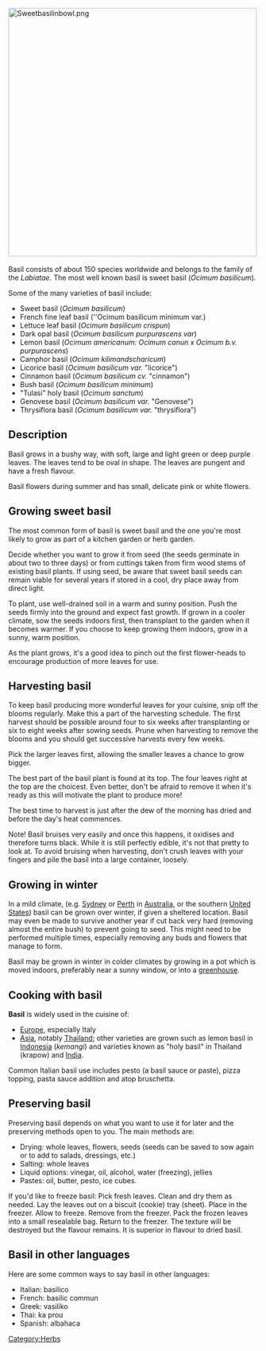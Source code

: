[[File:Sweetbasilinbowl.png|500px|center]]<br><br>Basil consists of about 150 species worldwide and belongs to the family of the ''Labiatae''. The most well known basil is sweet basil (''Ocimum basilicum'').

Some of the many varieties of basil include:
* Sweet basil (''Ocimum basilicum'')
* French fine leaf basil (''Ocimum basilicum minimum var.)
* Lettuce leaf basil (''Ocimum basilicum crispun'')
* Dark opal basil (''Ocimum basilicum purpurascens var'')
* Lemon basil (''Ocimum americanum: Ocimum canun x Ocimum b.v. purpurascens'')
* Camphor basil (''Ocimum kilimandscharicum'')
* Licorice basil (''Ocimum basilicum var.'' "licorice")
* Cinnamon basil (''Ocimum basilicum cv.'' "cinnamon")
* Bush basil (''Ocimum basilicum minimum'')
* "Tulasi" holy basil (''Ocimum sanctum'')
* Genovese basil (''Ocimum basilicum var.'' "Genovese")
* Thrysiflora basil (''Ocimum basilicum var.'' "thrysiflora")

== Description ==

Basil grows in a bushy way, with soft, large and light green or deep purple leaves. The leaves tend to be oval in shape. The leaves are pungent and have a fresh flavour.

Basil flowers during summer and has small, delicate pink or white flowers.

== Growing sweet basil ==
The most common form of basil is sweet basil and the one you're most likely to grow as part of a kitchen garden or herb garden.

Decide whether you want to grow it from seed (the seeds germinate in about two to three days) or from cuttings taken from firm wood stems of existing basil plants. If using seed, be aware that sweet basil seeds can remain viable for several years if stored in a cool, dry place away from direct light.

To plant, use well-drained soil in a warm and sunny position. Push the seeds firmly into the ground and expect fast growth. If grown in a cooler climate, sow the seeds indoors first, then transplant to the garden when it becomes warmer. If you choose to keep growing them indoors, grow in a sunny, warm position.

As the plant grows, it's a good idea to pinch out the first flower-heads to encourage production of more leaves for use.

== Harvesting basil ==

To keep basil producing more wonderful leaves for your cuisine, snip off the blooms regularly. Make this a part of the harvesting schedule. The first harvest should be possible around four to six weeks after transplanting or six to eight weeks after sowing seeds. Prune when harvesting to remove the blooms and you should get successive harvests every few weeks.

Pick the larger leaves first, allowing the smaller leaves a chance to grow bigger.

The best part of the basil plant is found at its top. The four leaves right at the top are the choicest. Even better, don't be afraid to remove it when it's ready as this will motivate the plant to produce more!

The best time to harvest is just after the dew of the morning has dried and before the day's heat commences.

Note! Basil bruises very easily and once this happens, it oxidises and therefore turns black. While it is still perfectly edible, it's not that pretty to look at. To avoid bruising when harvesting, don't crush leaves with your fingers and pile the basil into a large container, loosely.

== Growing in winter ==

In a mild climate, (e.g. [[Sydney]] or [[Perth]] in [[Australia]], or the southern [[United States]]) basil can be grown over winter, if given a sheltered location. Basil may even be made to survive another year if cut back very hard (removing almost the entire bush) to prevent going to seed. This might need to be performed multiple times, especially removing any buds and flowers that manage to form.

Basil may be grown in winter in colder climates by growing in a pot which is moved indoors, preferably near a sunny window, or into a [[greenhouse]].

== Cooking with basil ==
'''Basil''' is widely used in the cuisine of:
* [[Europe]], especially Italy
* [[Asia]], notably [[Thailand]]; other varieties are grown such as lemon basil in [[Indonesia]] (''kemangi'') and varieties known as "holy basil" in Thailand (krapow) and [[India]].

Common Italian basil use includes pesto (a basil sauce or paste), pizza topping, pasta sauce addition and atop bruschetta.

== Preserving basil ==

Preserving basil depends on what you want to use it for later and the preserving methods open to you. The main methods are:

* Drying: whole leaves, flowers, seeds (seeds can be saved to sow again or to add to salads, dressings, etc.)
* Salting: whole leaves
* Liquid options: vinegar, oil, alcohol, water (freezing), jellies
* Pastes: oil, butter, pesto, ice cubes.

If you'd like to freeze basil: Pick fresh leaves. Clean and dry them as needed. Lay the leaves out on a biscuit (cookie) tray (sheet). Place in the freezer. Allow to freeze. Remove from the freezer. Pack the frozen leaves into a small resealable bag. Return to the freezer. The texture will be destroyed but the flavour remains. It is superior in flavour to dried basil.

== Basil in other languages ==
Here are some common ways to say basil in other languages:

*Italian: basilico
*French: basilic commun
*Greek: vasiliko
*Thai: ka prou
*Spanish: albahaca

[[Category:Herbs]]